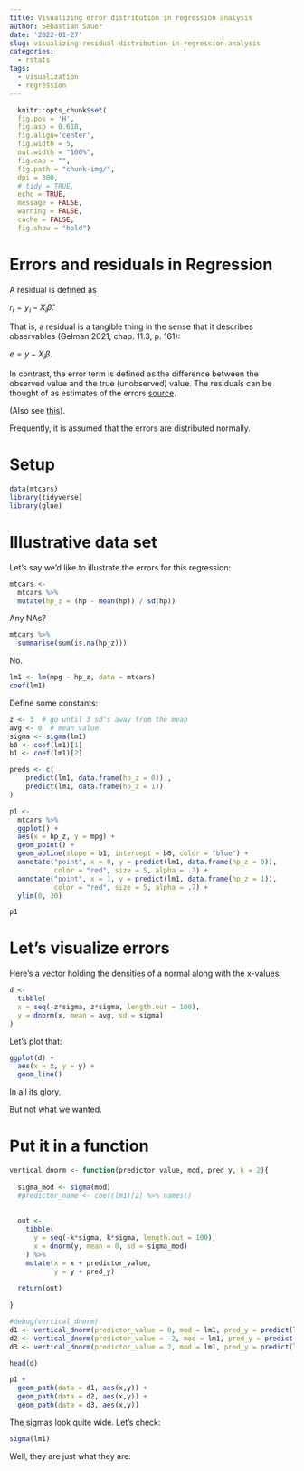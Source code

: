 ```yaml
---
title: Visualizing error distribution in regression analysis
author: Sebastian Sauer
date: '2022-01-27'
slug: visualizing-residual-distribution-in-regression-analysis
categories:
  - rstats
tags:
  - visualization
  - regression
---
```




```r
  knitr::opts_chunk$set(
  fig.pos = 'H',
  fig.asp = 0.618,
  fig.align='center',
  fig.width = 5,
  out.width = "100%",
  fig.cap = "", 
  fig.path = "chunk-img/",
  dpi = 300,
  # tidy = TRUE,
  echo = TRUE,
  message = FALSE,
  warning = FALSE,
  cache = FALSE,
  fig.show = "hold")
```


# Errors and residuals in Regression

A residual is defined as

$r_i = y_i - X_i \hat{\beta}$.

That is, a residual is a tangible thing in the sense that it describes observables (Gelman 2021, chap. 11.3, p. 161):

$e = y - X_i \beta$.

In contrast, the error term is defined as the difference between the observed value and the true (unobserved) value.
The residuals can be thought of as estimates of the errors [source](https://stats.stackexchange.com/questions/133389/what-is-the-difference-between-errors-and-residuals).

(Also see [this](https://stackoverflow.com/questions/56754560/what-is-the-exact-difference-between-error-and-residual)).

Frequently, it is assumed that the errors are distributed normally.


# Setup

```r
data(mtcars)
library(tidyverse)
library(glue)
```



# Illustrative data set

Let's say we'd like to illustrate the errors for this regression:


```r
mtcars <-
  mtcars %>% 
  mutate(hp_z = (hp - mean(hp)) / sd(hp))
```

Any NAs?

```r
mtcars %>% 
  summarise(sum(is.na(hp_z)))
```


No.


```r
lm1 <- lm(mpg ~ hp_z, data = mtcars)
coef(lm1)
```


Define some constants:

```r
z <- 3  # go until 3 sd's away from the mean
avg <- 0  # mean value
sigma <- sigma(lm1)
b0 <- coef(lm1)[1]
b1 <- coef(lm1)[2]
```



```r
preds <- c(
    predict(lm1, data.frame(hp_z = 0)) ,
    predict(lm1, data.frame(hp_z = 1)) 
)

p1 <- 
  mtcars %>% 
  ggplot() +
  aes(x = hp_z, y = mpg) +
  geom_point() +
  geom_abline(slope = b1, intercept = b0, color = "blue") +
  annotate("point", x = 0, y = predict(lm1, data.frame(hp_z = 0)),
           color = "red", size = 5, alpha = .7) +
  annotate("point", x = 1, y = predict(lm1, data.frame(hp_z = 1)),
           color = "red", size = 5, alpha = .7) +
  ylim(0, 30)

p1
```


# Let's visualize errors


Here's a vector holding the densities of a normal along with the x-values:

```r
d <-
  tibble(
  x = seq(-z*sigma, z*sigma, length.out = 100),
  y = dnorm(x, mean = avg, sd = sigma)
)
```


Let's plot that:

```r
ggplot(d) +
  aes(x = x, y = y) +
  geom_line()
```

In all its glory.

But not what we wanted.


# Put it in a function


```r
vertical_dnorm <- function(predictor_value, mod, pred_y, k = 2){
  
  sigma_mod <- sigma(mod)
  #predictor_name <- coef(lm1)[2] %>% names()
  
  
  out <-
    tibble(
      y = seq(-k*sigma, k*sigma, length.out = 100),
      x = dnorm(y, mean = 0, sd = sigma_mod)
    ) %>% 
    mutate(x = x + predictor_value,
           y = y + pred_y)
  
  return(out)
  
}
```


```r
#debug(vertical_dnorm)
d1 <- vertical_dnorm(predictor_value = 0, mod = lm1, pred_y = predict(lm1, tibble(hp_z = 0))) 
d2 <- vertical_dnorm(predictor_value = -2, mod = lm1, pred_y = predict(lm1, tibble(hp_z = -2))) 
d3 <- vertical_dnorm(predictor_value = 2, mod = lm1, pred_y = predict(lm1, tibble(hp_z = 2))) 

```

```r
head(d)
```



```r
p1 +
  geom_path(data = d1, aes(x,y)) +
  geom_path(data = d2, aes(x,y)) +
  geom_path(data = d3, aes(x,y)) 
```

The sigmas look quite wide.
Let's check:

```r
sigma(lm1)
```

Well, they are just what they are.



